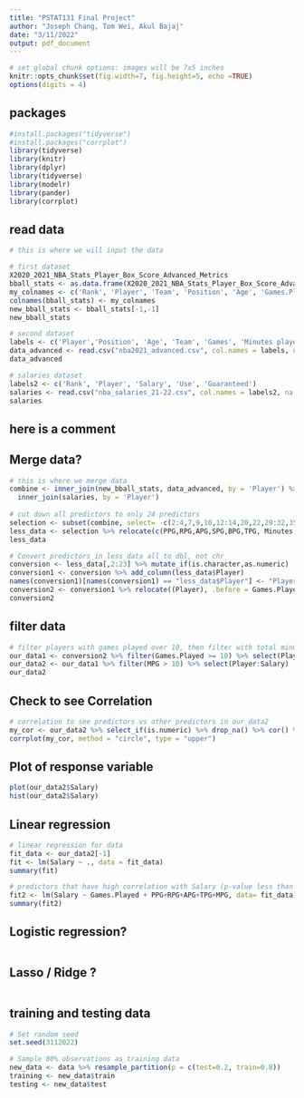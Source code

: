 ```yaml
---
title: "PSTAT131 Final Project"
author: "Joseph Chang, Tom Wei, Akul Bajaj"
date: "3/11/2022"
output: pdf_document
---
```


```r
# set global chunk options: images will be 7x5 inches
knitr::opts_chunk$set(fig.width=7, fig.height=5, echo =TRUE)
options(digits = 4)
```

## packages
```r
#install.packages("tidyverse")
#install.packages("corrplot")
library(tidyverse)
library(knitr)
library(dplyr)
library(tidyverse)
library(modelr)
library(pander)
library(corrplot)
```

## read data
```r
# this is where we will input the data 

# first dataset
X2020_2021_NBA_Stats_Player_Box_Score_Advanced_Metrics
bball_stats <- as.data.frame(X2020_2021_NBA_Stats_Player_Box_Score_Advanced_Metrics)
my_colnames <- c('Rank', 'Player', 'Team', 'Position', 'Age', 'Games.Played', 'MPG', 'Minutes%', 'Usage Rate' , 'Turnover rate', 'free throws attempted', 'Free throw%', '2-point field goals attempted', '2-point%', '3-point field goals attempted', 'three-point %', 'effective shooting %' , 'True shooting %', 'PPG', 'RPG', 'Total rebound %', 'APG', 'Assist %', 'SPG' ,'BPG', 'TPG', 'Versatility Index', 'Offensive Rating' , 'Defensive rating')
colnames(bball_stats) <- my_colnames
new_bball_stats <- bball_stats[-1,-1]
new_bball_stats

# second dataset
labels <- c('Player','Position', 'Age', 'Team', 'Games', 'Minutes played', 'Player Efficiency Rating', 'true shooting %', '3-point attempt rate', 'free-throw attempt rate', 'offensive rebound percentage', 'defensive rebound percentage', 'total rebound percentage', 'assist percentage', 'steal percentage', 'block percentage', 'turnover percentage', 'usage rate', 'offensive win shares', 'defensive win shares', 'win shares','win shares per 48 minutes', 'Offensive Box Plus/Minus', 'Defensive Box Plus/Minus','Box Plus/Minus','Value Over Replacement')
data_advanced <- read.csv("nba2021_advanced.csv", col.names = labels, na= "XXX")
data_advanced

# salaries dataset
labels2 <- c('Rank', 'Player', 'Salary', 'Use', 'Guaranteed')
salaries <- read.csv("nba_salaries_21-22.csv", col.names = labels2, na = "XXX")
salaries
```

## here is a comment
## Merge data?
```r
# this is where we merge data
combine <- inner_join(new_bball_stats, data_advanced, by = 'Player') %>% 
  inner_join(salaries, by = 'Player')
  
# cut down all predictors to only 24 predictors
selection <- subset(combine, select= -c(2:4,7,9,10,12:14,20,22,29:32,35:47,49:51,54,56:57))
less_data <- selection %>% relocate(c(PPG,RPG,APG,SPG,BPG,TPG, Minutes.played), .before = MPG)
less_data

# Convert predictors in less_data all to dbl, not chr
conversion <- less_data[,2:23] %>% mutate_if(is.character,as.numeric)
conversion1 <- conversion %>% add_column(less_data$Player) 
names(conversion1)[names(conversion1) == "less_data$Player"] <- "Player"
conversion2 <- conversion1 %>% relocate((Player), .before = Games.Played)
conversion2
```

## filter data
```r
# filter players with games played over 10, then filter with total minutes played over 100 
our_data1 <- conversion2 %>% filter(Games.Played >= 10) %>% select(Player:Salary)
our_data2 <- our_data1 %>% filter(MPG > 10) %>% select(Player:Salary)
our_data2
```

## Check to see Correlation
```r
# correlation to see predictors vs other predictors in our_data2
my_cor <- our_data2 %>% select_if(is.numeric) %>% drop_na() %>% cor() %>% round(3)
corrplot(my_cor, method = "circle", type = "upper")
```

## Plot of response variable
```r
plot(our_data2$Salary)
hist(our_data2$Salary)
```


## Linear regression
```r
# linear regression for data
fit_data <- our_data2[-1]
fit <- lm(Salary ~ ., data = fit_data)
summary(fit)

# predictors that have high correlation with Salary (p-value less than 0.05)
fit2 <- lm(Salary ~ Games.Played + PPG+RPG+APG+TPG+MPG, data= fit_data)
summary(fit2)
```


## Logistic regression?
```r

```


## Lasso / Ridge ?
```r

```


## training and testing data
```r
# Set random seed
set.seed(3112022)

# Sample 80% observations as training data
new_data <- data %>% resample_partition(p = c(test=0.2, train=0.8))
training <- new_data$train
testing <- new_data$test
```









